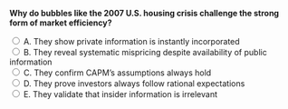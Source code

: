::: {.question-block}

<form onsubmit="event.preventDefault(); checkAnswer('module5_mcq_q84')" data-correct-answer="B">
<strong style="display: block;">Why do bubbles like the 2007 U.S. housing crisis challenge the strong form of market efficiency?</strong>

<label><input type="radio" name="module5_mcq_q84" value="A"> A. They show private information is instantly incorporated</label><br>
<label><input type="radio" name="module5_mcq_q84" value="B"> B. They reveal systematic mispricing despite availability of public information</label><br>
<label><input type="radio" name="module5_mcq_q84" value="C"> C. They confirm CAPM’s assumptions always hold</label><br>
<label><input type="radio" name="module5_mcq_q84" value="D"> D. They prove investors always follow rational expectations</label><br>
<label><input type="radio" name="module5_mcq_q84" value="E"> E. They validate that insider information is irrelevant</label><br>
</form>

<div id="feedback-module5_mcq_q84" class="feedback" data-status="" style="display:none;">
✅ Correct: B. Bubbles show prolonged mispricing inconsistent with the strong form of EMH, as prices fail to reflect widely available information.
</div>

:::
